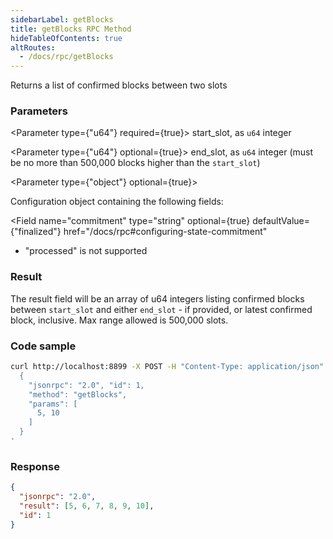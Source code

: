 ```yaml
---
sidebarLabel: getBlocks
title: getBlocks RPC Method
hideTableOfContents: true
altRoutes:
  - /docs/rpc/getBlocks
---
```


Returns a list of confirmed blocks between two slots

<DocSideBySide>

<DocLeftSide>

### Parameters

<Parameter type={"u64"} required={true}>
  start_slot, as <code>u64</code> integer
</Parameter>

<Parameter type={"u64"} optional={true}>
  end_slot, as <code>u64</code> integer (must be no more than 500,000 blocks
  higher than the `start_slot`)
</Parameter>

<Parameter type={"object"} optional={true}>

Configuration object containing the following fields:

<Field
  name="commitment"
  type="string"
  optional={true}
  defaultValue={"finalized"}
  href="/docs/rpc#configuring-state-commitment"
>

- "processed" is not supported

</Field>

</Parameter>

### Result

The result field will be an array of u64 integers listing confirmed blocks
between `start_slot` and either `end_slot` - if provided, or latest confirmed
block, inclusive. Max range allowed is 500,000 slots.

</DocLeftSide>

<DocRightSide>

### Code sample

```bash
curl http://localhost:8899 -X POST -H "Content-Type: application/json" -d '
  {
    "jsonrpc": "2.0", "id": 1,
    "method": "getBlocks",
    "params": [
      5, 10
    ]
  }
'
```

### Response

```json
{
  "jsonrpc": "2.0",
  "result": [5, 6, 7, 8, 9, 10],
  "id": 1
}
```

</DocRightSide>
</DocSideBySide>
